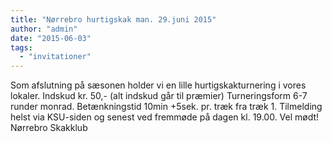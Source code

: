 ```yaml
---
title: "Nørrebro hurtigskak man. 29.juni 2015"
author: "admin"
date: "2015-06-03"
tags: 
  - "invitationer"
---
```


Som afslutning på sæsonen holder vi en lille hurtigskakturnering i vores lokaler. Indskud kr. 50,- (alt indskud går til præmier) Turneringsform 6-7 runder monrad. Betænkningstid 10min +5sek. pr. træk fra træk 1. Tilmelding helst via KSU-siden og senest ved fremmøde på dagen kl. 19.00. Vel mødt! Nørrebro Skakklub
